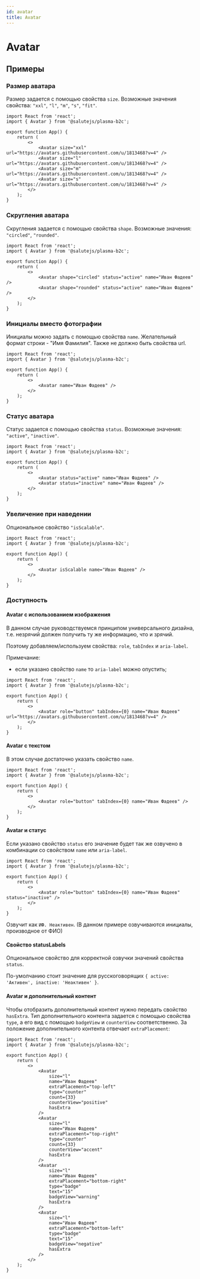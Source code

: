 ```yaml
---
id: avatar
title: Avatar
---
```



# Avatar
<Description name="Avatar" />
<PropsTable name="Avatar" exclude={['css', 'focused']} />
<StorybookLink name="Avatar" />

## Примеры

### Размер аватара
Размер задается с помощью свойства `size`. Возможные значения свойства: `"xxl"`, `"l"`, `"m"`, `"s"`, `"fit"`.

```tsx live
import React from 'react';
import { Avatar } from '@salutejs/plasma-b2c';

export function App() {
    return (
        <>
            <Avatar size="xxl" url="https://avatars.githubusercontent.com/u/1813468?v=4" />
            <Avatar size="l" url="https://avatars.githubusercontent.com/u/1813468?v=4" />
            <Avatar size="m" url="https://avatars.githubusercontent.com/u/1813468?v=4" />
            <Avatar size="s" url="https://avatars.githubusercontent.com/u/1813468?v=4" />
        </>
    );
}
```

### Скругления аватара
Скругления задается с помощью свойства `shape`. Возможные значения: `"circled"`, `"rounded"`.

```tsx live
import React from 'react';
import { Avatar } from '@salutejs/plasma-b2c';

export function App() {
    return (
        <>
            <Avatar shape="circled" status="active" name="Иван Фадеев" />
            <Avatar shape="rounded" status="active" name="Иван Фадеев" />
        </>
    );
}
```

### Инициалы вместо фотографии
Инициалы можно задать с помощью свойства `name`. Желательный формат строки - "Имя Фамилия". Также не должно быть свойства url.

```tsx live
import React from 'react';
import { Avatar } from '@salutejs/plasma-b2c';

export function App() {
    return (
        <>
            <Avatar name="Иван Фадеев" />
        </>
    );
}
```

### Статус аватара
Статус задается с помощью свойства `status`. Возможные значения: `"active"`, `"inactive"`.

```tsx live
import React from 'react';
import { Avatar } from '@salutejs/plasma-b2c';

export function App() {
    return (
        <>
            <Avatar status="active" name="Иван Фадеев" />
            <Avatar status="inactive" name="Иван Фадеев" />
        </>
    );
}
```

### Увеличение при наведении
Опциональное свойство `"isScalable"`.

```tsx live
import React from 'react';
import { Avatar } from '@salutejs/plasma-b2c';

export function App() {
    return (
        <>
            <Avatar isScalable name="Иван Фадеев" />
        </>
    );
}
```

### Доступность

#### Avatar c использованием изображения

В данном случае руководствуемся принципом универсального дизайна, т.е. незрячий должен получить ту же информацию, что и зрячий.

Поэтому добавляем/используем свойства: `role`, `tabIndex` и `aria-label`.

Примечание:
- если указано свойство `name` то `aria-label` можно опустить;

```tsx live
import React from 'react';
import { Avatar } from '@salutejs/plasma-b2c';

export function App() {
    return (
        <>
            <Avatar role="button" tabIndex={0} name="Иван Фадеев" url="https://avatars.githubusercontent.com/u/1813468?v=4" />
        </>
    );
}
```

#### Avatar c текстом

В этом случае достаточно указать свойство `name`.

```tsx live
import React from 'react';
import { Avatar } from '@salutejs/plasma-b2c';

export function App() {
    return (
        <>
            <Avatar role="button" tabIndex={0} name="Иван Фадеев" />
        </>
    );
}
```

#### Avatar и статус

Если указано свойство `status` его значение будет так же озвучено в комбинации со свойством `name` или `aria-label`.

```tsx live
import React from 'react';
import { Avatar } from '@salutejs/plasma-b2c';

export function App() {
    return (
        <>
            <Avatar role="button" tabIndex={0} name="Иван Фадеев" status="inactive" />
        </>
    );
}
```

Озвучит как `ИФ. Неактивен`. (В данном примере озвучиваются инициалы, производное от ФИО)

#### Свойство statusLabels

Опциональное свойство для корректной озвучки значений свойства `status`.

По-умолчанию стоит значение для русскоговорящих `{ active: 'Активен', inactive: 'Неактивен' }`.

#### Avatar и дополнительный контент

Чтобы отобразить дополнительный контент нужно передать свойство `hasExtra`. 
Тип дополнительного контента задается с помощью свойства `type`, а его вид с помощью `badgeView` и `counterView` соответственно.
За положение дополнительного контента отвечает `extraPlacement`:

```tsx live
import React from 'react';
import { Avatar } from '@salutejs/plasma-b2c';

export function App() {
    return (
        <>
            <Avatar
                size="l"
                name="Иван Фадеев"
                extraPlacement="top-left"
                type="counter"
                count={33}
                counterView="positive"
                hasExtra
            />
            <Avatar
                size="l"
                name="Иван Фадеев"
                extraPlacement="top-right"
                type="counter"
                count={33}
                counterView="accent"
                hasExtra
            />
            <Avatar
                size="l"
                name="Иван Фадеев"
                extraPlacement="bottom-right"
                type="badge"
                text="15"
                badgeView="warning"
                hasExtra
            />
            <Avatar
                size="l"
                name="Иван Фадеев"
                extraPlacement="bottom-left"
                type="badge"
                text="15"
                badgeView="negative"
                hasExtra
            />
        </>
    );
}
```
